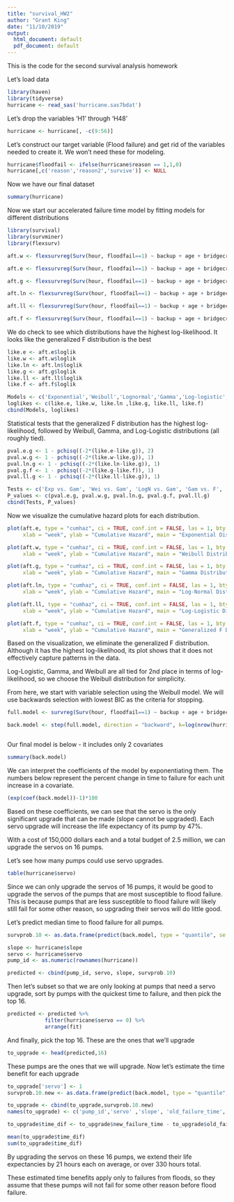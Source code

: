 ```yaml
---
title: "survival_HW2"
author: "Grant King"
date: "11/10/2019"
output:
  html_document: default
  pdf_document: default
---
```


This is the code for the second survival analysis homework

Let's load data

```r
library(haven)
library(tidyverse)
hurricane <- read_sas('hurricane.sas7bdat')
```

Let's drop the variables 'H1' through 'H48'

```r
hurricane <- hurricane[, -c(9:56)]
```


Let's construct our target variable (Flood failure) and get rid of the variables needed to create it. We won't need these for modeling.

```r
hurricane$floodfail <- ifelse(hurricane$reason == 1,1,0)
hurricane[,c('reason','reason2','survive')] <- NULL
```

Now we have our final dataset

```r
summary(hurricane)
```

Now we start our accelerated failure time model by fitting models for different distributions

```r
library(survival)
library(survminer)
library(flexsurv)

aft.w <- flexsurvreg(Surv(hour, floodfail==1) ~ backup + age + bridgecrane + servo + gear + trashrack + slope + elevation , data = hurricane, dist = "weibull")

aft.e <- flexsurvreg(Surv(hour, floodfail==1) ~ backup + age + bridgecrane + servo + gear + trashrack + slope + elevation , data = hurricane, dist = "exp")

aft.g <- flexsurvreg(Surv(hour, floodfail==1) ~ backup + age + bridgecrane + servo + gear + trashrack + slope + elevation , data = hurricane, dist = "gamma")

aft.ln <- flexsurvreg(Surv(hour, floodfail==1) ~ backup + age + bridgecrane + servo + gear + trashrack + slope + elevation , data = hurricane, dist = "lnorm")

aft.ll <- flexsurvreg(Surv(hour, floodfail==1) ~ backup + age + bridgecrane + servo + gear + trashrack + slope + elevation , data = hurricane, dist = "llogis")

aft.f <- flexsurvreg(Surv(hour, floodfail==1) ~ backup + age + bridgecrane + servo + gear + trashrack + slope + elevation , data = hurricane, dist = "genf")

```

We do check to see which distributions have the highest log-likelihood. It looks like the generalized F distribution is the best 

```r
like.e <- aft.e$loglik
like.w <- aft.w$loglik
like.ln <- aft.ln$loglik
like.g <- aft.g$loglik
like.ll <- aft.ll$loglik
like.f <- aft.f$loglik

Models <- c('Exponential','Weibull','Lognormal','Gamma','Log-logistic','Generalized F')
loglikes <- c(like.e, like.w, like.ln ,like.g, like.ll, like.f)
cbind(Models, loglikes)
```

Statistical tests that the generalized F distribution has the highest log-likelihood, followed by Weibull, Gamma, and Log-Logistic distributions (all roughly tied).

```r
pval.e.g <- 1 - pchisq((-2*(like.e-like.g)), 2)
pval.w.g <- 1 - pchisq((-2*(like.w-like.g)), 1)
pval.ln.g <- 1 - pchisq((-2*(like.ln-like.g)), 1)
pval.g.f <- 1 - pchisq((-2*(like.g-like.f)), 1)
pval.ll.g <- 1 - pchisq((-2*(like.ll-like.g)), 1)

Tests <- c('Exp vs. Gam', 'Wei vs. Gam', 'LogN vs. Gam', 'Gam vs. F', 'LogL vs. Gam')
P_values <- c(pval.e.g, pval.w.g, pval.ln.g, pval.g.f, pval.ll.g)
cbind(Tests, P_values)

```

Now we visualize the cumulative hazard plots for each distribution.

```r
plot(aft.e, type = "cumhaz", ci = TRUE, conf.int = FALSE, las = 1, bty = "n",
     xlab = "week", ylab = "Cumulative Hazard", main = "Exponential Distribution")

plot(aft.w, type = "cumhaz", ci = TRUE, conf.int = FALSE, las = 1, bty = "n",
     xlab = "week", ylab = "Cumulative Hazard", main = "Weibull Distribution")

plot(aft.g, type = "cumhaz", ci = TRUE, conf.int = FALSE, las = 1, bty = "n",
     xlab = "week", ylab = "Cumulative Hazard", main = "Gamma Distribution")

plot(aft.ln, type = "cumhaz", ci = TRUE, conf.int = FALSE, las = 1, bty = "n",
     xlab = "week", ylab = "Cumulative Hazard", main = "Log-Normal Distribution")

plot(aft.ll, type = "cumhaz", ci = TRUE, conf.int = FALSE, las = 1, bty = "n",
     xlab = "week", ylab = "Cumulative Hazard", main = "Log-Logistic Distribution")

plot(aft.f, type = "cumhaz", ci = TRUE, conf.int = FALSE, las = 1, bty = "n",
     xlab = "week", ylab = "Cumulative Hazard", main = "Generalized F Distribution")
```

Based on the visualization, we eliminate the generalized F distribution. Although it has the highest log-likelihood, its plot shows that it does not effectively capture patterns in the data.

Log-Logistic, Gamma, and Weibull are all tied for 2nd place in terms of log-likelihood, so we choose the Weibull distribution for simplicity.

From here, we start with variable selection using the Weibull model. We will use backwards selection with lowest BIC as the criteria for stopping.

```r

full.model <- survreg(Surv(hour, floodfail==1) ~ backup + age + bridgecrane + servo + gear + trashrack + slope + elevation , data = hurricane, dist = "weibull")

back.model <- step(full.model, direction = "backward", k=log(nrow(hurricane)))



```

Our final model is below - it includes only 2 covariates

```r
summary(back.model)

```

We can interpret the coefficients of the model by exponentiating them. The numbers below represent the percent change in time to failure for each unit increase in a covariate.

```r
(exp(coef(back.model))-1)*100

```

Based on these coefficients, we can see that the servo is the only significant upgrade that can be made (slope cannot be upgraded). Each servo upgrade will increase the life expectancy of its pump by 47%.

With a cost of 150,000 dollars each and a total budget of 2.5 million, we can upgrade the servos on 16 pumps.

Let's see how many pumps could use servo upgrades.

```r
table(hurricane$servo)
```


Since we can only upgrade the servos of 16 pumps, it would be good to upgrade the servos of the pumps that are most susceptible to flood failure. This is because pumps that are less susceptible to flood failure will likely still fail for some other reason, so upgrading their servos will do little good.


Let's predict median time to flood failure for all pumps.

```r
survprob.10 <- as.data.frame(predict(back.model, type = "quantile", se.fit = TRUE, p = 0.5))

slope <- hurricane$slope
servo <- hurricane$servo
pump_id <- as.numeric(rownames(hurricane))

predicted <- cbind(pump_id, servo, slope, survprob.10)
```

Then let's subset so that we are only looking at pumps that need a servo upgrade, sort by pumps with the quickest time to failure, and then pick the top 16.

```r
predicted <- predicted %>%
            filter(hurricane$servo == 0) %>%
            arrange(fit)

```

And finally, pick the top 16. These are the ones that we'll upgrade

```r

to_upgrade <- head(predicted,16)

```

These pumps are the ones that we will upgrade. Now let's estimate the time benefit for each upgrade

```r

to_upgrade['servo'] <- 1
survprob.10.new <- as.data.frame(predict(back.model, type = "quantile", se.fit = TRUE, p = 0.5, newdata=to_upgrade))

to_upgrade <- cbind(to_upgrade,survprob.10.new)
names(to_upgrade) <- c('pump_id','servo' ,'slope', 'old_failure_time', 'old_se', 'new_failure_time', 'new_se')

to_upgrade$time_dif <- to_upgrade$new_failure_time - to_upgrade$old_failure_time

mean(to_upgrade$time_dif)
sum(to_upgrade$time_dif)


```

By upgrading the servos on these 16 pumps, we extend their life expectancies by 21 hours each on average, or over 330 hours total.

These estimated time benefits apply only to failures from floods, so they assume that these pumps will not fail for some other reason before flood failure.
